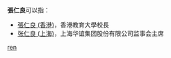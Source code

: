 '''張仁良'''可以指：
* [[張仁良_(香港)|張仁良 (香港)]]，香港教育大學校長
* [[张仁良_(上海)|张仁良 (上海)]]，上海华谊集团股份有限公司监事会主席

{{disambig}}

[[Category:三字张姓人名消歧义|ren]]